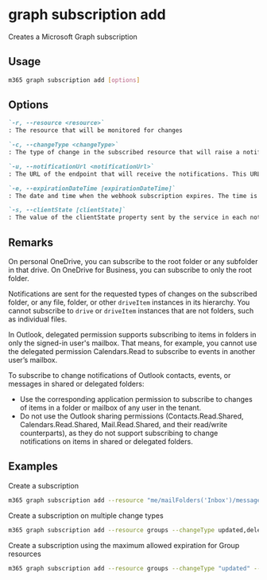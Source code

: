 
# graph subscription add

Creates a Microsoft Graph subscription

## Usage

```sh
m365 graph subscription add [options]
```

## Options

```md defintion-list
`-r, --resource <resource>`
: The resource that will be monitored for changes

`-c, --changeType <changeType>`
: The type of change in the subscribed resource that will raise a notification. The supported values are: `created`, `updated`, `deleted`. Multiple values can be combined using a comma-separated list

`-u, --notificationUrl <notificationUrl>`
: The URL of the endpoint that will receive the notifications. This URL must use the HTTPS protocol

`-e, --expirationDateTime [expirationDateTime]`
: The date and time when the webhook subscription expires. The time is in UTC, and can be an amount of time from subscription creation that varies for the resource subscribed to. If not specified, the maximum allowed expiration for the specified resource will be used

`-s, --clientState [clientState]`
: The value of the clientState property sent by the service in each notification. The maximum length is 128 characters
```

<Global />

## Remarks

On personal OneDrive, you can subscribe to the root folder or any subfolder in that drive. On OneDrive for Business, you can subscribe to only the root folder.

Notifications are sent for the requested types of changes on the subscribed folder, or any file, folder, or other `driveItem` instances in its hierarchy. You cannot subscribe to `drive` or `driveItem` instances that are not folders, such as individual files.

In Outlook, delegated permission supports subscribing to items in folders in only the signed-in user's mailbox.
That means, for example, you cannot use the delegated permission Calendars.Read to subscribe to events in another user’s mailbox.

To subscribe to change notifications of Outlook contacts, events, or messages in shared or delegated folders:

- Use the corresponding application permission to subscribe to changes of items in a folder or mailbox of any user in the tenant.
- Do not use the Outlook sharing permissions (Contacts.Read.Shared, Calendars.Read.Shared, Mail.Read.Shared, and their read/write counterparts), as they do not support subscribing to change notifications on items in shared or delegated folders.

## Examples

Create a subscription

```sh
m365 graph subscription add --resource "me/mailFolders('Inbox')/messages" --changeType "updated" --notificationUrl "https://webhook.azurewebsites.net/api/send/myNotifyClient" --expirationDateTime "2016-11-20T18:23:45.935Z" --clientState "secretClientState"

```

Create a subscription on multiple change types

```sh
m365 graph subscription add --resource groups --changeType updated,deleted --notificationUrl "https://webhook.azurewebsites.net/api/send/myNotifyClient" --expirationDateTime "2016-11-20T18:23:45.935Z" --clientState "secretClientState"

```

Create a subscription using the maximum allowed expiration for Group resources

```sh
m365 graph subscription add --resource groups --changeType "updated" --notificationUrl "https://webhook.azurewebsites.net/api/send/myNotifyClient"
```
